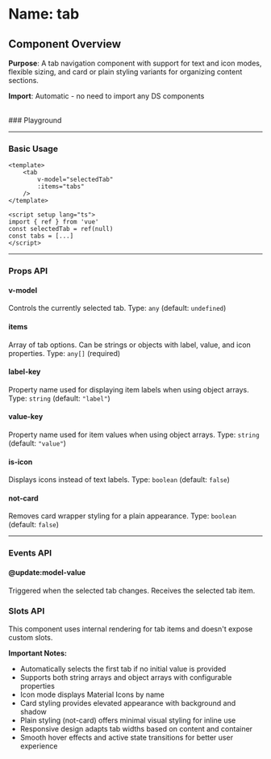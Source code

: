 
<Meta of={Tab} />

# Name: tab
## Component Overview

**Purpose**: A tab navigation component with support for text and icon modes, flexible sizing, and card or plain styling variants for organizing content sections.

**Import**: Automatic - no need to import any DS components

<br />
### Playground

<Canvas of={Tab.Primary} />
<Controls />

---

### Basic Usage

```vue
<template>
    <tab 
        v-model="selectedTab"
        :items="tabs"
    />
</template>

<script setup lang="ts">
import { ref } from 'vue'
const selectedTab = ref(null)
const tabs = [...]
</script>
```

<Canvas sourceState="none" of={Tab.Primary} />

---

### Props API

#### v-model
Controls the currently selected tab. Type: `any` (default: `undefined`)

#### items
Array of tab options. Can be strings or objects with label, value, and icon properties. Type: `any[]` (required)

<Canvas sourceState="none" of={Tab.ObjectArray} />

#### label-key
Property name used for displaying item labels when using object arrays. Type: `string` (default: `"label"`)

#### value-key
Property name used for item values when using object arrays. Type: `string` (default: `"value"`)

#### is-icon
Displays icons instead of text labels. Type: `boolean` (default: `false`)

<Canvas sourceState="none" of={Tab.Icons} />

#### not-card
Removes card wrapper styling for a plain appearance. Type: `boolean` (default: `false`)

<Canvas sourceState="none" of={Tab.NotCard} />

---

### Events API

#### @update:model-value
Triggered when the selected tab changes. Receives the selected tab item.

### Slots API

This component uses internal rendering for tab items and doesn't expose custom slots.

**Important Notes:**
- Automatically selects the first tab if no initial value is provided
- Supports both string arrays and object arrays with configurable properties
- Icon mode displays Material Icons by name
- Card styling provides elevated appearance with background and shadow
- Plain styling (not-card) offers minimal visual styling for inline use
- Responsive design adapts tab widths based on content and container
- Smooth hover effects and active state transitions for better user experience